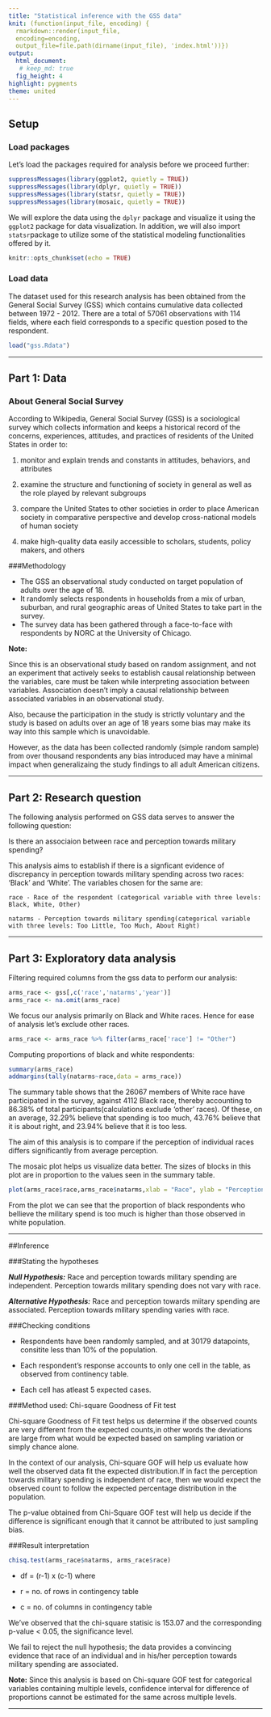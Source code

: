 ```yaml
---
title: "Statistical inference with the GSS data"
knit: (function(input_file, encoding) {
  rmarkdown::render(input_file,
  encoding=encoding,
  output_file=file.path(dirname(input_file), 'index.html'))})
output: 
  html_document:
   # keep_md: true 
  fig_height: 4
highlight: pygments
theme: united
---
```






  
## Setup
  
### Load packages

Let's load the packages required for analysis before we proceed further:

```r
suppressMessages(library(ggplot2, quietly = TRUE))
suppressMessages(library(dplyr, quietly = TRUE))
suppressMessages(library(statsr, quietly = TRUE))
suppressMessages(library(mosaic, quietly = TRUE))
```
We will explore the data using the `dplyr` package and visualize it using the `ggplot2` package for data visualization. In addition, we will also import `statsr`package to utilize some of the statistical modeling functionalities offered by it. 


```r
knitr::opts_chunk$set(echo = TRUE)
```


### Load data
The dataset used for this research analysis has been obtained from the General Social Survey (GSS) which contains cumulative data collected between 1972 - 2012. There are a total of 57061 observations with 114 fields, where each field corresponds to a specific question posed to the respondent. 

```r
load("gss.Rdata")
```

* * *
  
## Part 1: Data
 
### About General Social Survey

According to Wikipedia, General Social Survey (GSS) is a sociological survey which collects information and keeps a historical record of the concerns, experiences, attitudes, and practices of residents of the United States in order to:

1) monitor and explain trends and constants in attitudes, behaviors, and attributes

2) examine the structure and functioning of society in general as well as the role played by relevant subgroups

3) compare the United States to other societies in order to place American society in comparative perspective and develop cross-national models of human society

4) make high-quality data easily accessible to scholars, students, policy makers, and others

###Methodology

+ The GSS an observational study conducted on target population of adults over the age of 18. 
+ It randomly selects respondents in households from a mix of urban, suburban, and rural geographic areas of United States to take part in the survey. 
+ The survey data has been gathered through a face-to-face with respondents by NORC at the University of Chicago.

**Note: **

Since this is an observational study based on random assignment, and not an experiment that actively seeks to establish causal relationship between the variables, care must be taken while interpreting association between variables. Association doesn't imply a causal relationship between associated variables in an observational study. 

Also, because the participation in the study is strictly voluntary and the study is based on adults over an age of 18 years some bias may make its way into this sample which is unavoidable. 

However, as the data has been collected randomly (simple random sample) from over thousand respondents any bias introduced may have a minimal impact when generalizaing the study findings to all adult American citizens. 
  
  * * *
  
## Part 2: Research question

The following analysis performed on GSS data serves to answer the following question:

Is there an associaion between race and perception towards military spending?


This analysis aims to establish if there is a signficant evidence of discrepancy in perception towards military spending across two races: 'Black' and 'White'. The variables chosen for the same are:

    race - Race of the respondent (categorical variable with three levels: Black, White, Other)
    
    natarms - Perception towards military spending(categorical variable with three levels: Too Little, Too Much, About Right)

  
  * * *
  
## Part 3: Exploratory data analysis 

Filtering required columns from the gss data to perform our analysis:
```r
arms_race <- gss[,c('race','natarms','year')]
arms_race <- na.omit(arms_race)
```
We focus our analysis primarily on Black and White races. Hence for ease of analysis let's exclude other races. 
```r
arms_race <- arms_race %>% filter(arms_race['race'] != "Other")
```

Computing proportions of black and white respondents:
```r
summary(arms_race)
addmargins(tally(natarms~race,data = arms_race))
```
The summary table shows that the 26067 members of White race have participated in the survey, against 4112 Black race, thereby accounting to 86.38% of total participants(calculations exclude 'other' races).
Of these, on an average, 32.29% believe that spending is too much, 43.76% believe that it is about right, and 23.94% believe that it is too less. 

The aim of this analysis is to compare if the perception of individual races differs significantly from average perception. 

The mosaic plot helps us visualize data better. The sizes of blocks in this plot are in proportion to the values seen in the summary table. 

``` r
plot(arms_race$race,arms_race$natarms,xlab = "Race", ylab = "Perception towards military spending", col = c("lightblue","lightgreen","pink"))
```
From the plot we can see that the proportion of black respondents who bellieve the military spend is too much is higher than those observed in white population. 

 * * *

##Inference

###Stating the hypotheses

**_Null Hypothesis:_** Race and perception towards military spending are independent. Perception towards military spending does not vary with race.

**_Alternative Hypothesis:_** Race and perception towards miitary spending are associated. Perception towards military spending varies with race.

###Checking conditions

+ Respondents have been randomly sampled, and at 30179 datapoints, consitite less than 10% of the population. 

+ Each respondent's response accounts to only one cell in the table, as observed from continency table. 

+ Each cell has atleast 5 expected cases.

###Method used: Chi-square Goodness of Fit test

Chi-square Goodness of Fit test helps us determine if the observed counts are very different from the expected counts,in other words the deviations are large from what would be expected based on sampling variation or simply chance alone.

In the context of our analysis, Chi-square GOF will help us evaluate how
well the observed data fit the expected distribution.If in fact the perception towards military spending is independent of race, then we would expect the observed count to follow the expected percentage distribution in the population. 

The p-value obtained from Chi-Square GOF test will help us decide if the difference is significant enough that it cannot be attributed to just sampling bias. 

###Result interpretation

```r
chisq.test(arms_race$natarms, arms_race$race)
```

+   df = (r-1) x (c-1)
where

+   r = no. of rows in contingency table 

+   c = no. of columns in contingency table

We've observed that the chi-square statisic is 153.07 and the corresponding p-value < 0.05, the significance level. 

We fail to reject the null hypothesis; the data provides a convincing evidence that race of an individual and in his/her perception towards military spending are associated.

**Note:** Since this analysis is based on Chi-square GOF test for categorical variables containing multiple levels, confidence interval for difference of proportions cannot be estimated for the same across multiple levels. 

* * *
